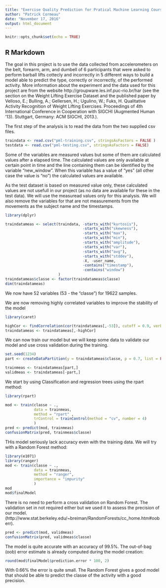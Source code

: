 ```yaml
---
title: "Exercise Quality Prediction for Pratical Machine Learning Course"
author: "Patrick Cormeau"
date: "November 17, 2016"
output: html_document
---
```


```r
knitr::opts_chunk$set(echo = TRUE)
```

## R Markdown

The goal in this project is to use the data collected from accelerometers on the belt, forearm, arm, and dumbell of 6 participants that were asked to perform barball lifts cottecly and incorrectly in 5 different ways to build a model able to predict the type, correctly or incorrectly,  of the performed activity.
More information about the experiment and the data used for this project are from the website http://groupware.les.inf.puc-rio.br/har (see the section on the Weight Lifting Exercise Dataset and the published paper by Velloso, E.; Bulling, A.; Gellersen, H.; Ugulino, W.; Fuks, H. Qualitative Activity Recognition of Weight Lifting Exercises. Proceedings of 4th International Conference in Cooperation with SIGCHI (Augmented Human ’13). Stuttgart, Germany: ACM SIGCHI, 2013.).

The first step of the analysis is to read the data from the two supplied csv files.

```r
traindata <- read.csv("pml-training.csv", stringsAsFactors = FALSE )
testdata <- read.csv("pml-testing.csv", stringsAsFactors = FALSE)
```

Some of the variables are measured values but some of them are calculated values after a elapsed time. The calculated values are only available at certain point in time and the line containing them can be identified by the variable "new_window". When this variable has a value of "yes" (all other case the value is "no") the calculated values are available.

As the test dataset is based on measured value only, these calculated values are not usefull in our project (as no data are available for these in the test data). We will use the measuread values only for this analysis. We will also remove the variables for that are not measurements from the movements as the subject name and the timestamps.

```r
library(dplyr)

traindatameas <- select(traindata, -starts_with("kurtosis"),
                                   -starts_with("skewness"),
                                   -starts_with("max"),
                                   -starts_with("min"),
                                   -starts_with("amplitude"),
                                   -starts_with("var"),
                                   -starts_with("avg"),
                                   -starts_with("stddev"),
                                   -X, -user_name,
                                   -contains("timestamp"),
                                   -contains("window")
                        )
traindatameas$classe <- factor(traindatameas$classe)
dim(traindatameas)
```

We now have 52 variables (53 - the "classe") for 19622 samples.

We are now removing highly correlated variables to improve the stability of the model
```r
library(caret)

highCor <- findCorrelation(cor(traindatameas[,-53]), cutoff = 0.9, verbose = TRUE)
traindatameas <- traindatameas[,-highCor]
```

We can now train our model but we will keep some data to validate our model and use cross validation during the training.
```r
set.seed(1234)
part <- createDataPartition(y = traindatameas$classe, p = 0.7, list = FALSE)

trainmeas <- traindatameas[part,]
validmeas <- traindatameas[-part,]
```

We start by using Classification and regression trees using the rpart method:
```r
library(rpart)

mod <- train(classe ~ .,
             data = trainmeas,
             method = "rpart" ,
             trControl = trainControl(method = "cv", number = 4)
             )
pred <- predict(mod, trainmeas)
confusionMatrix(pred, trainmeas$classe)
```

THis model seriously lack accuracy even with the training data. We will try with a Random Forest method:
```r
library(e1071)
library(ranger)
mod <- train(classe ~ .,
             data = trainmeas,
             method = "ranger",
             importance = "impurity"
             )
mod
mod$finalModel
```

There is no need to perform a cross validation on Random Forest. The validation set in not required either but we used it to assess the precision of our model. (http://www.stat.berkeley.edu/~breiman/RandomForests/cc_home.htm#ooberr).

```r
pred <- predict(mod, validmeas)
confusionMatrix(pred, validmeas$classe)
```

The model is quite accurate with an accuracy of 99.5%. The out-of-bag (oob) error estimate is already computed during the model creation:

```r
round(mod$finalModel$prediction.error * 100, 2)
```

With 0.66% the error is quite small. The Random Forest gives a good model that should be able to predict the classe of the activity with a good precision.
